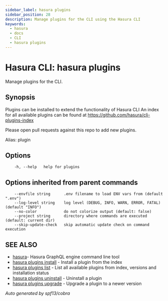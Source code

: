 ```yaml
---
sidebar_label: hasura plugins
sidebar_position: 28
description: Manage plugins for the CLI using the Hasura CLI
keywords:
  - hasura
  - docs
  - CLI
  - hasura plugins
---
```


# Hasura CLI: hasura plugins

Manage plugins for the CLI.

## Synopsis

Plugins can be installed to extend the functionality of Hasura CLI An
index for all available plugins can be found at
<https://github.com/hasura/cli-plugins-index>

Please open pull requests against this repo to add new plugins.

Alias: plugin

## Options

```
    -h, --help   help for plugins
```

## Options inherited from parent commands

```
    --envfile string      .env filename to load ENV vars from (default ".env")
    --log-level string    log level (DEBUG, INFO, WARN, ERROR, FATAL) (default "INFO")
    --no-color            do not colorize output (default: false)
    --project string      directory where commands are executed (default: current dir)
    --skip-update-check   skip automatic update check on command execution
```

## SEE ALSO

- [hasura](/graphql/core/hasura-cli/hasura.mdx)- Hasura GraphQL engine command line tool
- [hasura plugins install](/graphql/core/hasura-cli/hasura_plugins_install.mdx) - Install a plugin from the index
- [hasura plugins list](/graphql/core/hasura-cli/hasura_plugins_list.mdx) - List all available plugins from index, versions and installation status
- [hasura plugins uninstall](/graphql/core/hasura-cli/hasura_plugins_uninstall.mdx) - Uninstall a plugin
- [hasura plugins upgrade](/graphql/core/hasura-cli/hasura_plugins_upgrade.mdx) - Upgrade a plugin to a newer version

_Auto generated by spf13/cobra_
